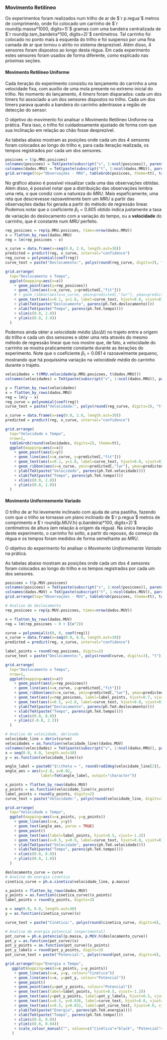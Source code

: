 ### Movimento Retilíneo

Os experimentos foram realizados num trilho de ar de $`r p.regua`$ metros de comprimento, onde foi colocado um carrinho de $`r round(p.massa*1000, digits=1)`$ gramas com uma bandeira centralizada de $`r round(p.tam_bandeira*100, digits=2)`$ centímetros. Tal carrinho foi colocado no ponto mais à esquerda do trilho e foi suspenso por uma fina camada de ar que tornou o atrito no sistema desprezível. Além disso, 4 sensores foram dispostos ao longo desta régua. Em cada experimento estes sensores foram usados de forma diferente, como explicado nas próximas seções.

#### Movimento Retilíneo Uniforme

Cada iteração do experimento consistiu no lançamento do carrinho a uma velocidade fixa, com auxílio de uma mola presente no extremo inicial do trilho. No momento do lançamento, 4 *timers* foram disparados: cada um dos timers foi associado a um dos sensores dispostos no trilho. Cada um dos timers parava quando a bandeira do carrinho adentrasse a região de detecção do sensor.

O objetivo do movimento foi analisar o Movimento Retilíneo Uniforme na prática. Para isso, o trilho foi cuidadosamente ajustado de forma com que sua inclinação em relação ao chão fosse desprezível.

As tabelas abaixo mostram as posições onde cada um dos 4 sensores foram colocados ao longo do trilho e, para cada iteração realizada, os tempos registrados por cada um dos sensores.

```r
posicoes = t(p.MRU.posicoes)
colnames(posicoes) = TeX(paste(subscript("s", 1:ncol(posicoes)), parens(ph.TeX.deslocamento)))
colnames(dados.MRU) = TeX(paste(subscript("t", 1:ncol(dados.MRU)), parens(ph.TeX.tempo)))
grid.arrange(top="Observações - MRU", tableGrob(posicoes, theme=tt), tableGrob(dados.MRU, theme=tt))
```

No gráfico abaixo é possível visualizar cada uma das observações obtidas. Além disso, é possível notar que a distribuição das observações lembra uma reta, o que condiz com a natureza do *MRU*. Mais espeficamente, uma reta que descrevesse razoavelmente bem um *MRU* a partir das observações dadas foi gerada a partir do método de regressão linear. Podemos notar que o coeficiente $\beta_1 = 0.805$ obtido indica justamente a taxa de variação do deslocamento com a variação do tempo, ou a **velocidade** do carrinho, que é constante num *MRU* perfeito.

```r
rep_posicoes = rep(p.MRU.posicoes, times=nrow(dados.MRU))
x = flatten_by_rows(dados.MRU)
reg = lm(rep_posicoes ~ x)

x_curve = data.frame(x=seq(0.0, 2.0, length.out=30))
predicted = predict(reg, x_curve, interval="confidence")
reg_curve = polynomial(coef(reg))
curve_text = paste("Deslocamento:", polys(round(reg_curve, digits=3), "t"))

grid.arrange(
  top="Deslocamento x Tempo",
  ggplot(mapping=aes(x=x)) 
    + geom_point(aes(y=rep_posicoes))
    + geom_line(aes(x=x_curve, y=predicted[,"fit"]))
    # + geom_ribbon(aes(x=x_curve, ymin=predicted[,"lwr"], ymax=predicted[,"upr"]), alpha=0.15)
    + geom_text(aes(x=0.1, y=1.8, label=curve_text, hjust=0.0, vjust=0), parse=TRUE)
    + ylab(TeX(paste("Deslocamento", parens(ph.TeX.deslocamento))))
    + xlab(TeX(paste("Tempo", parens(ph.TeX.tempo))))
    + xlim(c(0.0, 2.0))
    + ylim(c(0.0, 2.0))
  )
```

Podemos ainda obter a *velocidade média* ($\Delta s / \Delta t$) no trajeto entre a origem do trilho e cada um dos sensores e obter uma reta através do mesmo método de regressão linear que nos mostre que, de fato, a velocidade do carrinho se mostra praticamente constante durante as iterações do experimento. Note que o coeficiente $\beta_1 = 0.061$ é razoavelmente pequeno, mostrando que há poquíssima variação na *velocidade média* do carrinho durante o trajeto.

```r
velocidades = t(MRU.velocidade(p.MRU.posicoes, t(dados.MRU)))
colnames(velocidades) = TeX(paste(subscript("v", 1:ncol(dados.MRU)), parens(ph.TeX.velocidade)))

y = flatten_by_rows(velocidades)
x = flatten_by_rows(dados.MRU)
reg = lm(y ~ x)
reg_curve = polynomial(coef(reg))
curve_text = paste("Velocidade:", polys(round(reg_curve, digits=3), "t"))

x_curve = data.frame(x=seq(0.0, 2.0, length.out=30))
predicted = predict(reg, x_curve, interval="confidence") 

grid.arrange(
  top="Velocidade x Tempo",
  nrow=1,
  tableGrob(round(velocidades, digits=2), theme=tt),
  ggplot(mapping=aes(x=x)) 
    + geom_point(aes(y=y))
    + geom_line(aes(x=x_curve, y=predicted[,"fit"]))
    + geom_text(aes(x=0.1, y=1.8, label=curve_text, hjust=0.0, vjust=0), parse=TRUE)
    + geom_ribbon(aes(x=x_curve, ymin=predicted[,"lwr"], ymax=predicted[,"upr"]), alpha=0.15)
    + ylab(TeX(paste("Velocidade", parens(ph.TeX.velocidade))))
    + xlab(TeX(paste("Tempo", parens(ph.TeX.tempo))))
    + xlim(c(0.0, 2.0))
    + ylim(c(0.0, 2.0))
  )
```

#### Movimento Uniformemente Variado

O trilho de ar foi levemente inclinado com ajuda de uma pastilha, fazendo com que o trilho se tornasse um plano inclinado de $`r p.regua`$ metros de comprimento e $`r round(p.MUV.h(-p.bandeira)*100, digits=2)`$ centímetros de altura (em relação à origem da régua). Na única iteração deste experimento, o carrinho foi solto, a partir do repouso, do começo da régua e os tempos foram medidos de forma semelhante ao *MRU*.

O objetivo do experimento foi analisar o *Movimento Uniformemente Variado* na prática.

As tabelas abaixo mostram as posições onde cada um dos 4 sensores foram colocados ao longo do trilho e os tempos registrados por cada um dos sensores.

```r
posicoes = t(p.MUV.posicoes)
colnames(posicoes) = TeX(paste(subscript("s", 1:ncol(posicoes)), parens(ph.TeX.deslocamento)))
colnames(dados.MUV) = TeX(paste(subscript("t", 1:ncol(dados.MUV)), parens(ph.TeX.tempo)))
grid.arrange(top="Observações - MUV", tableGrob(posicoes, theme=tt), tableGrob(dados.MUV, theme=tt))
```

```r
# Analise de deslocamento
rep_posicoes = rep(p.MUV.posicoes, times=nrow(dados.MUV))

x = flatten_by_rows(dados.MUV)
reg = lm(rep_posicoes ~ 0 + I(x^2))

curve = polynomial(c(0, 0, coef(reg)))
x_curve = data.frame(x=seq(0.0, 8.0, length.out=30))
predicted = predict(reg, x_curve, interval="confidence")

label_points = round(rep_posicoes, digits=2)
curve_text = paste("Deslocamento:", polys(round(curve, digits=3), "t"))

grid.arrange(
  top="Deslocamento x Tempo",
  nrow=1,
  ggplot(mapping=aes(x=x)) 
    + geom_point(aes(y=rep_posicoes))
    + geom_line(aes(x=x_curve, y=predicted[,"fit"]))
    + geom_ribbon(aes(x=x_curve, ymin=predicted[,"lwr"], ymax=predicted[,"upr"]), alpha=0.15)
    + geom_text(aes(y=rep_posicoes, label=label_points, hjust=0.7, vjust=-1.4))
    + geom_text(aes(x=0.5, y=2.0, label=curve_text, hjust=0.0, vjust=0), parse=TRUE)
    + ylab(TeX(paste("Deslocamento", parens(ph.TeX.deslocamento))))
    + xlab(TeX(paste("Tempo", parens(ph.TeX.tempo))))
    + xlim(c(0.0, 8.0))
    + ylim(c(-0.0, 2.2))
  )
```

```r
# Analise de velocidade, derivada
velocidade_line = deriv(curve)
velocidades = as.function(velocidade_line)(dados.MUV)
colnames(velocidades) = TeX(paste(subscript("v", 1:ncol(dados.MRU)), parens(ph.TeX.velocidade)))
x = seq(0.0, 8.0, length.out=30)
y = as.function(velocidade_line)(x)

angle_label = paste0("$\\theta = ", round(rad2deg(velocidade_line[2]), digits=2), "°$")
angle_aes = aes(x=2.0, y=0.02, 
                label=TeX(angle_label, output="character"))

x_points = flatten_by_rows(dados.MUV)
y_points = as.function(velocidade_line)(x_points)
label_points = round(y_points, digits=2)
curve_text = paste("Velocidade:", polys(round(velocidade_line, digits=3), "t"))

grid.arrange(
  top="Velocidade x Tempo",
  ggplot(mapping=aes(x=x_points, y=y_points)) 
    + geom_line(aes(x=x, y=y))
    + geom_text(angle_aes, parse = TRUE)
    + geom_point()
    + geom_text(aes(label=label_points, hjust=0.5, vjust=-1.2))
    + geom_text(aes(x=0.5, y=0.9, label=curve_text, hjust=0.0, vjust=0), parse=TRUE)
    + ylab(TeX(paste("Velocidade", parens(ph.TeX.velocidade))))
    + xlab(TeX(paste("Tempo", parens(ph.TeX.tempo))))
    + xlim(c(0.0, 8.0))
    + ylim(c(0.0, 1.0))
  )
```


```r
deslocamento_curve = curve
# Analise de energia cinetica
cinetica_curve = ph.e.cinetica(velocidade_line, p.massa)

x_points = flatten_by_rows(dados.MUV)
y_points = as.function(cinetica_curve)(x_points)
label_points = round(y_points, digits=3)

x = seq(0.0, 8.0, length.out=30)
y = as.function(cinetica_curve)(x)

curve_text = paste("Cinética:", polys(round(cinetica_curve, digits=6), "t"))

# Analise de energia potencial (experimental)
pot_curve = ph.e.potencial(p.massa, p.MUV.h(deslocamento_curve))
pot_y = as.function(pot_curve)(x)
pot_y_points = as.function(pot_curve)(x_points)
pot_y_labels = round(pot_y_points, digits=3)
pot_curve_text = paste("Potencial:", polys(round(pot_curve, digits=6), "t"))

grid.arrange(top="Energia x Tempo", 
   ggplot(mapping=aes(x=x_points, y=y_points)) 
    + geom_line(aes(x=x, y=y, colour="Cinética"))
    + geom_line(aes(x=x, y=pot_y, colour="Potencial"))
    + geom_point()
    + geom_point(aes(y=pot_y_points, colour="Potencial"))
    + geom_text(aes(label=label_points, hjust=0.5, vjust=-1.2))
    + geom_text(aes(y=pot_y_points, label=pot_y_labels, hjust=0.5, vjust=-1.2, colour="Potencial"))
    + geom_text(aes(x=0.5, y=0.036, label=curve_text, hjust=0.0, vjust=0), parse=TRUE)
    + geom_text(aes(x=0.5, y=0.032, label=pot_curve_text, hjust=0.0, vjust=0, colour="Potencial"), parse=TRUE)
    + ylab(TeX(paste("Energia", parens(ph.TeX.energia))))
    + xlab(TeX(paste("Tempo", parens(ph.TeX.tempo))))
    + xlim(c(0.0, 8.0))
    + ylim(c(0.0, 0.04))
    + scale_colour_manual("", values=c("Cinética"="black", "Potencial"="red"))
   )
```
